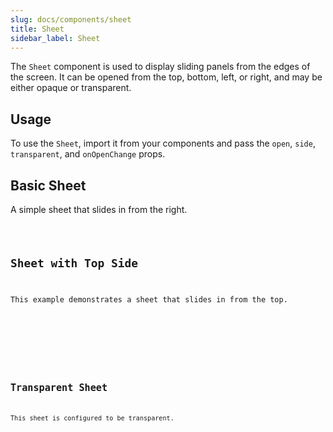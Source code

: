 ```yaml
---
slug: docs/components/sheet
title: Sheet
sidebar_label: Sheet
---
```


The `Sheet` component is used to display sliding panels from the edges of the screen. It can be opened from the top, bottom, left, or right, and may be either opaque or transparent.

## Usage

To use the `Sheet`, import it from your components and pass the `open`, `side`, `transparent`, and `onOpenChange` props.


## Basic Sheet

A simple sheet that slides in from the right.


<CodeSample>
    <SheetBasicDemo/>
</CodeSample>

<Code code={SheetBasicSource} lang="tsx" />

## Sheet with Top Side

This example demonstrates a sheet that slides in from the top.


<CodeSample>
    <SheetTopDemo/>
</CodeSample>

<Code code={SheetTopSource} lang="tsx" />

## Transparent Sheet

This sheet is configured to be transparent.


<CodeSample>
    <SheetTransparentDemo/>
</CodeSample>

<Code code={SheetTransparentSource} lang="tsx" />
